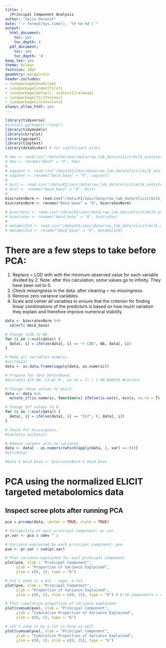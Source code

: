 ```yaml
---
title: |
  |Principal Component Analysis
author: "Sajia Darwish"
date: "`r format(Sys.time(), '%Y-%m-%d')`"
output:
  html_document:
    toc: yes
    toc_depth: 4
  pdf_document:
    toc: yes
    toc_depth: '4'
keep_tex: yes
theme: bclear
fontsize: 10pt
geometry: margin=1in
header-includes:
- \usepackage{enumitem}
- \usepackage{indentfirst}
- \usepackage[default, scale=1]{raleway}
- \usepackage[T1]{fontenc}
- \usepackage{inconsolata}
always_allow_html: yes
---
```


```r
library(tidyverse)
#install.packages("rlang")
library(tidymodels)
library(corrplot)
library(ggrepel)
library(tidytext)
library(dotwhisker) # for coefficient plots

# hmo <- read.csv("/data/KI/imic/data/raw_lab_data/elicit/milk_analytes/HMO_ELICIT.csv")
# hmo <- rename("bmid" = "X", hmo)
# 
# sapient <- read.csv("/data/KI/imic/data/raw_lab_data/elicit/milk_analytes/Sapient_ELICIT.csv")
# sapient <- rename("bmid_base" = "X", sapient)
# 
# bvit <- read.csv("/data/KI/imic/data/raw_lab_data/elicit/milk_analytes/Allen_Bvit_ELICIT.csv")
# bvit <- rename("bmid_base" = "X", bvit)
# 
biocratesNorm <- read.csv("/data/KI/imic/data/raw_lab_data/elicit/milk_analytes/Biocrates_ELICIT_Normalized_toALL_NS.csv")
biocratesNorm <- rename("bmid_base" = "X", biocratesNorm)

# biocrates <- read.csv("/data/KI/imic/data/raw_lab_data/elicit/milk_analytes/Biocrates_ELICIT_NOT_Normalized.csv")
# biocrates <- rename("bmid_base" = "X", biocrates)
# 
# metabolInd <- read.csv("/data/KI/imic/data/raw_lab_data/elicit/milk_analytes/MetaboIndicators/Biocrates_ELICIT_Normalized_MetaboINDICATOR.csv")
# metabolInd <- rename("bmid_base" = "X", metabolInd)
```

# There are a few steps to take before PCA:
1) Replace < LOD with with the minimum observed value for each variable divided by 2.
   Note: after this calculation, some values go to infinity. They have been set to 0.
2) Check missingness in the data: after cleaning = no missingness.
3) Remove zero variance variables.
4) Scale and center all variables to ensure that the criterion for finding linear combinations of the predictors is based on how much variation they explain and therefore improve numerical stability.

```r
data <- biocratesNorm %>%
  select(-bmid_base)

# Change <LOD to NA.
for (i in 1:ncol(data)) {
  data[, i] = ifelse(data[, i] == "< LOD", NA, data[, i])
}

# Make all variables numeric.
#str(data)
data <- as.data.frame(sapply(data, as.numeric))

# Prepare for test beforehand
#min(data $C5.OH..C3.DC.M., na.rm = T) / 2 #0.040535 #Correct

# Change these values to min/2.
data <- data %>% 
  mutate_if(is.numeric, function(x) ifelse(is.na(x), min(x, na.rm = T) / 2, x))

# Change Inf values to 0.
for (i in 1:ncol(data)) {
  data[, i] = ifelse(data[, i] == "Inf", 0, data[, i])
}

# Check for missingness.
#table(is.na(data))

# Remove columns with no variance.
data <- data[ - as.numeric(which(apply(data, 2, var) == 0))]
#str(data)

#data $ bmid_base <- biocratesNorm $ bmid_base
```

# PCA using the normalized ELICIT targeted metabolomics data

## Inspect scree plots after running PCA
```r
pca = prcomp(data, center = TRUE, scale = TRUE)

# Variability of each principal component: pr.var
pr.var <- pca $ sdev ^ 2

# Variance explained by each principal component: pve
pve <- pr.var / sum(pr.var)

# Plot variance explained for each principal component
plot(pve, xlab = "Principal Component",
     ylab = "Proportion of Variance Explained",
     ylim = c(0, 1), type = "b")

# Let's zoom in a bit - nope, a lot.
plot(pve, xlab = "Principal Component",
     ylab = "Proportion of Variance Explained",
     ylim = c(0, 1), xlim = c(0, 25), type = "b") # 6-10 components = optimal.

# Plot cumulative proportion of variance explained
plot(cumsum(pve), xlab = "Principal Component",
     ylab = "Cumulative Proportion of Variance Explained",
     ylim = c(0, 1), type = "b")

# Let's zoom in by a lot in here as well
plot(cumsum(pve), xlab = "Principal Component",
     ylab = "Cumulative Proportion of Variance Explained",
     ylim = c(0, 1), xlim = c(0, 25), type = "b")
```





